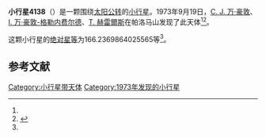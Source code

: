 {{Infobox planet
| bgcolour = #FFFFC0
| name = 4138 Kalchas
| symbol = 
| image = 
| caption = 
| discovery = yes
| discovery_ref = 
| discoverer = [[C._J._万·豪敦|C. J. 万·豪敦]]、[[I._万·豪敦-格勒内费尔德|I. 万·豪敦-格勒内费尔德]]、[[T._赫雷爾斯|T. 赫雷爾斯]]
| discovery_site = [[帕洛马山|帕洛马山]] 
| discovered = 1973年9月19日
| designations = yes
| mp_name = 
| named_after = 
| alt_names = 1973 SM/ 1986 VU6
| mp_category = [[特洛伊小行星|特洛伊小行星]]
| orbit_ref = <ref name="a">[http://ssd.jpl.nasa.gov/sbdb.cgi?sstr=4138 4138 Kalchas] {{Wayback|url=http://ssd.jpl.nasa.gov/sbdb.cgi?sstr=4138 |date=20140826135552 }}，小行星數據庫瀏覽器（JPL Small-Body Database Browser）－[[美国国家航空航天局|美国国家航空航天局]]喷气推进实验室</ref>
| epoch = 2456400.5 (2013年4月18日更新)
| aphelion = {{convert|5.384353916029949|AU|km|3|abbr=on|lk=out}}
| perihelion = {{convert|4.934500320022258|AU|km|3|abbr=on}}
| semimajor = {{convert|5.159427118026104|AU|km|3|abbr=on}}
| eccentricity = 0.043595305
| period = 4280.560601 [[日|日]]<br />11.72[[儒略年|儒略年]]
| avg_speed = 
| inclination = 2.099645525268007
| asc_node = 208.0224698231943
| mean_anomaly = 
| arg_peri = 166.2369864025565
| satellites = 
| physical_characteristics = yes
| dimensions = 
| mass = 
| density = 
| surface_grav = 
| escape_velocity = 
| sidereal_day = 
| axial_tilt = 
| pole_ecliptic_lat = 
| pole_ecliptic_lon = 
| albedo = 
| temperatures= 
| temp_name1 = 
| mean_temp_1 = 
| max_temp_1 = 
| temp_name2 = 
| max_temp_2 = 
| spectral_type = 
| abs_magnitude = 166.2369864025565
}}

'''小行星4138'''（{{lang-en|4138 Kalchas}}）是一颗围绕[[太阳|太阳]][[公转|公转]]的[[小行星|小行星]]。1973年9月19日，[[C._J._万·豪敦|C. J. 万·豪敦]]、[[I._万·豪敦-格勒内费尔德|I. 万·豪敦-格勒内费尔德]]、[[T._赫雷爾斯|T. 赫雷爾斯]]在帕洛马山发现了此天体<ref name="a" /><ref>{{cite news|title=小行星列表|url=http://cfa-www.harvard.edu/iau/lists/NumberedMPs.txt|accessdate=2013-07-08|newspaper=哈佛大学|archive-date=2008-05-17|archive-url=https://web.archive.org/web/20080517010638/http://cfa-www.harvard.edu/iau/lists/NumberedMPs.txt|dead-url=no}}</ref>。

这颗小行星的[[绝对星等|绝对星等]]为166.2369864025565等<ref name="a" />。

==参考文献==
{{reflist}}
{{Minor Planet Number|[[小行星4137|小行星4137]]|[[小行星4139|小行星4139]]}}

{{小天体}}

[[Category:小行星带天体|Category:小行星带天体]]
[[Category:1973年发现的小行星|Category:1973年发现的小行星]]

{{asteroid-stub}}